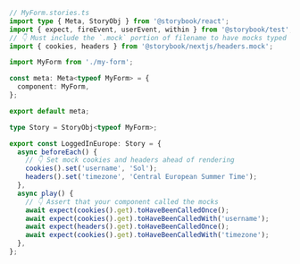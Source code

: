 ```ts
// MyForm.stories.ts
import type { Meta, StoryObj } from '@storybook/react';
import { expect, fireEvent, userEvent, within } from '@storybook/test';
// 👇 Must include the `.mock` portion of filename to have mocks typed correctly
import { cookies, headers } from '@storybook/nextjs/headers.mock';

import MyForm from './my-form';

const meta: Meta<typeof MyForm> = {
  component: MyForm,
};

export default meta;

type Story = StoryObj<typeof MyForm>;

export const LoggedInEurope: Story = {
  async beforeEach() {
    // 👇 Set mock cookies and headers ahead of rendering
    cookies().set('username', 'Sol');
    headers().set('timezone', 'Central European Summer Time');
  },
  async play() {
    // 👇 Assert that your component called the mocks
    await expect(cookies().get).toHaveBeenCalledOnce();
    await expect(cookies().get).toHaveBeenCalledWith('username');
    await expect(headers().get).toHaveBeenCalledOnce();
    await expect(cookies().get).toHaveBeenCalledWith('timezone');
  },
};
```
